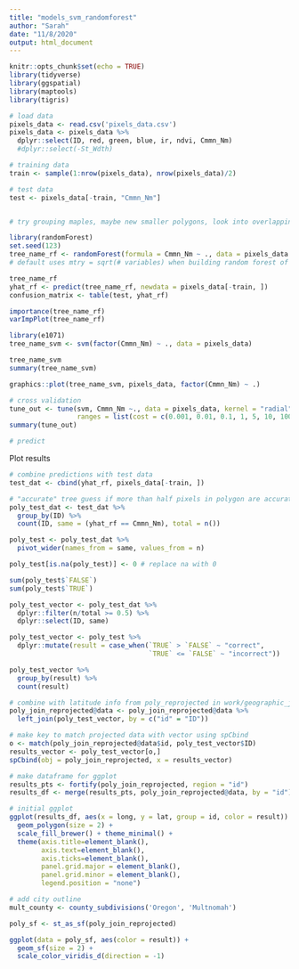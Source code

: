 ```yaml
---
title: "models_svm_randomforest"
author: "Sarah"
date: "11/8/2020"
output: html_document
---
```


```r
knitr::opts_chunk$set(echo = TRUE)
library(tidyverse)
library(ggspatial)
library(maptools)
library(tigris)
```

```r
# load data
pixels_data <- read.csv('pixels_data.csv')
pixels_data <- pixels_data %>%
  dplyr::select(ID, red, green, blue, ir, ndvi, Cmmn_Nm)
  #dplyr::select(-St_Wdth)

# training data
train <- sample(1:nrow(pixels_data), nrow(pixels_data)/2)

# test data
test <- pixels_data[-train, "Cmmn_Nm"]


# try grouping maples, maybe new smaller polygons, look into overlapping model results in pixels space, make a map of where western redcedar is
```

```r
library(randomForest)
set.seed(123)
tree_name_rf <- randomForest(formula = Cmmn_Nm ~ ., data = pixels_data %>% dplyr::select(-ID), subset = train, importance = T)
# default uses mtry = sqrt(# variables) when building random forest of classification trees

tree_name_rf
yhat_rf <- predict(tree_name_rf, newdata = pixels_data[-train, ])
confusion_matrix <- table(test, yhat_rf)

importance(tree_name_rf)
varImpPlot(tree_name_rf)
```

```r
library(e1071)
tree_name_svm <- svm(factor(Cmmn_Nm) ~ ., data = pixels_data)

tree_name_svm
summary(tree_name_svm)

graphics::plot(tree_name_svm, pixels_data, factor(Cmmn_Nm) ~ .)

# cross validation
tune_out <- tune(svm, Cmmn_Nm ~., data = pixels_data, kernel = "radial", 
                 ranges = list(cost = c(0.001, 0.01, 0.1, 1, 5, 10, 100)))
summary(tune_out)

# predict

```

Plot results
```r
# combine predictions with test data
test_dat <- cbind(yhat_rf, pixels_data[-train, ])

# "accurate" tree guess if more than half pixels in polygon are accurately predicted
poly_test_dat <- test_dat %>%
  group_by(ID) %>%
  count(ID, same = (yhat_rf == Cmmn_Nm), total = n())

poly_test <- poly_test_dat %>%
  pivot_wider(names_from = same, values_from = n)

poly_test[is.na(poly_test)] <- 0 # replace na with 0

sum(poly_test$`FALSE`)
sum(poly_test$`TRUE`)

poly_test_vector <- poly_test_dat %>%
  dplyr::filter(n/total >= 0.5) %>%
  dplyr::select(ID, same)

poly_test_vector <- poly_test %>%
  dplyr::mutate(result = case_when(`TRUE` > `FALSE` ~ "correct",
                                   `TRUE` <= `FALSE` ~ "incorrect"))

poly_test_vector %>%
  group_by(result) %>%
  count(result)

# combine with latitude info from poly_reprojected in work/geographic_join.Rmd
poly_join_reprojected@data <- poly_join_reprojected@data %>%
  left_join(poly_test_vector, by = c("id" = "ID"))

# make key to match projected data with vector using spCbind
o <- match(poly_join_reprojected@data$id, poly_test_vector$ID)
results_vector <- poly_test_vector[o,]
spCbind(obj = poly_join_reprojected, x = results_vector)

# make dataframe for ggplot
results_pts <- fortify(poly_join_reprojected, region = "id")
results_df <- merge(results_pts, poly_join_reprojected@data, by = "id")

# initial ggplot
ggplot(results_df, aes(x = long, y = lat, group = id, color = result)) + 
  geom_polygon(size = 2) +
  scale_fill_brewer() + theme_minimal() +
  theme(axis.title=element_blank(),
        axis.text=element_blank(),
        axis.ticks=element_blank(), 
        panel.grid.major = element_blank(),
        panel.grid.minor = element_blank(),
        legend.position = "none")

# add city outline
mult_county <- county_subdivisions('Oregon', 'Multnomah')

poly_sf <- st_as_sf(poly_join_reprojected)

ggplot(data = poly_sf, aes(color = result)) + 
  geom_sf(size = 2) +
  scale_color_viridis_d(direction = -1)
```

